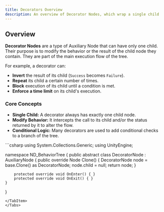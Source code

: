 ```yaml
---
title: Decorators Overview
description: An overview of Decorator Nodes, which wrap a single child to modify its behavior.
---
```


## Overview

**Decorator Nodes** are a type of Auxiliary Node that can have only one child. Their purpose is to modify the behavior or the result of the child node they contain. They are part of the main execution flow of the tree.

For example, a decorator can:
- **Invert** the result of its child (`Success` becomes `Failure`).
- **Repeat** its child a certain number of times.
- **Block** execution of its child until a condition is met.
- **Enforce a time limit** on its child's execution.

### Core Concepts
- **Single Child:** A decorator always has exactly one child node.
- **Modify Behavior:** It intercepts the call to its child and/or the status returned by it to alter the flow.
- **Conditional Logic:** Many decorators are used to add conditional checks to a branch of the tree.

<Tabs>
<TabItem label="C# Base Class">
```csharp
using System.Collections.Generic;
using UnityEngine;

namespace ND_BehaviorTree
{
    public abstract class DecoratorNode : AuxiliaryNode
    {
        public override Node Clone()
        {
            DecoratorNode node = base.Clone() as DecoratorNode;
            node.child = null;
            return node;
        }

        protected override void OnEnter() { }
        protected override void OnExit() { }
    }
}
```
</TabItem>
</Tabs>
